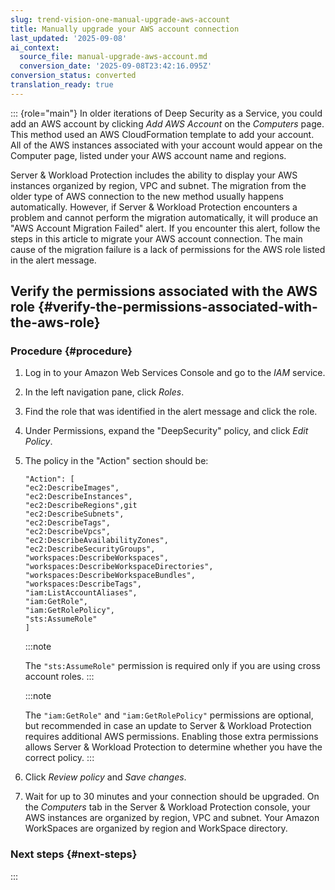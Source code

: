 ```yaml
---
slug: trend-vision-one-manual-upgrade-aws-account
title: Manually upgrade your AWS account connection
last_updated: '2025-09-08'
ai_context:
  source_file: manual-upgrade-aws-account.md
  conversion_date: '2025-09-08T23:42:16.095Z'
conversion_status: converted
translation_ready: true
---
```


::: {role="main"}
In older iterations of Deep Security as a Service, you could add an AWS account by clicking *Add AWS Account* on the *Computers* page. This method used an AWS CloudFormation template to add your account. All of the AWS instances associated with your account would appear on the Computer page, listed under your AWS account name and regions.

Server & Workload Protection includes the ability to display your AWS instances organized by region, VPC and subnet. The migration from the older type of AWS connection to the new method usually happens automatically. However, if Server & Workload Protection encounters a problem and cannot perform the migration automatically, it will produce an "AWS Account Migration Failed" alert. If you encounter this alert, follow the steps in this article to migrate your AWS account connection. The main cause of the migration failure is a lack of permissions for the AWS role listed in the alert message.

## Verify the permissions associated with the AWS role {#verify-the-permissions-associated-with-the-aws-role}

### Procedure {#procedure}

1.  Log in to your Amazon Web Services Console and go to the *IAM* service.

2.  In the left navigation pane, click *Roles*.

3.  Find the role that was identified in the alert message and click the role.

4.  Under Permissions, expand the "DeepSecurity" policy, and click *Edit Policy*.

5.  The policy in the "Action" section should be:

    ``` codeblock
    "Action": [ 
    "ec2:DescribeImages",
    "ec2:DescribeInstances",
    "ec2:DescribeRegions",git 
    "ec2:DescribeSubnets",
    "ec2:DescribeTags",
    "ec2:DescribeVpcs",
    "ec2:DescribeAvailabilityZones",
    "ec2:DescribeSecurityGroups",
    "workspaces:DescribeWorkspaces",
    "workspaces:DescribeWorkspaceDirectories",
    "workspaces:DescribeWorkspaceBundles",
    "workspaces:DescribeTags",
    "iam:ListAccountAliases",
    "iam:GetRole",
    "iam:GetRolePolicy",
    "sts:AssumeRole"
    ]
    ```

    :::note

    The `"sts:AssumeRole"` permission is required only if you are using cross account roles.
    :::

    :::note

    The `"iam:GetRole"` and `"iam:GetRolePolicy"` permissions are optional, but recommended in case an update to Server & Workload Protection requires additional AWS permissions. Enabling those extra permissions allows Server & Workload Protection to determine whether you have the correct policy.
    :::

6.  Click *Review policy* and *Save changes*.

7.  Wait for up to 30 minutes and your connection should be upgraded. On the *Computers* tab in the Server & Workload Protection console, your AWS instances are organized by region, VPC and subnet. Your Amazon WorkSpaces are organized by region and WorkSpace directory.

### Next steps {#next-steps}
:::
